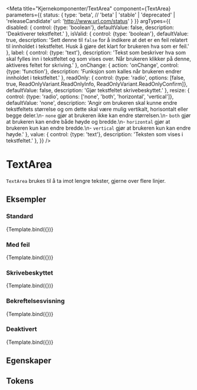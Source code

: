 
<Meta
    title="Kjernekomponenter/TextArea"
    component={TextArea}
    parameters={{
        status: {
            type: 'beta', // 'beta' | 'stable' | 'deprecated' | 'releaseCandidate'
            url: 'http://www.url.com/status'
        }
    }}
    argTypes={{
        disabled: {
            control: {type: 'boolean'},
            defaultValue: false,
            description: 'Deaktiverer tekstfeltet.'
        },
        isValid: {
            control: {type: 'boolean'},
            defaultValue: true,
            description: 'Sett denne til `false` for å indikere at det er en feil relatert til innholdet i tekstfeltet. Husk å gjøre det klart for brukeren hva som er feil.'
        },
        label: {
            control: {type: 'text'},
            description: 'Tekst som beskriver hva som skal fylles inn i tekstfeltet og som vises over. Når brukeren klikker på denne, aktiveres feltet for skriving.'
        },
        onChange: {
            action: 'onChange',
            control: {type: 'function'},
            description: 'Funksjon som kalles når brukeren endrer innholdet i tekstfeltet.'
        },
        readOnly: {
            control: {type: 'radio', options: [false, true, ReadOnlyVariant.ReadOnlyInfo, ReadOnlyVariant.ReadOnlyConfirm]},
            defaultValue: false,
            description: 'Gjør tekstfeltet skrivebeskyttet.'
        },
        resize: {
            control: {type: 'radio', options: ['none', 'both', 'horizontal', 'vertical']},
            defaultValue: 'none',
            description: 'Angir om brukeren skal kunne endre tekstfeltets størrelse og om dette skal være mulig vertikalt, horisontalt eller begge deler.\n- `none` gjør at brukeren ikke kan endre størrelsen.\n- `both` gjør at brukeren kan endre både høyde og bredde.\n- `horizontal` gjør at brukeren kun kan endre bredde.\n- `vertical` gjør at brukeren kun kan endre høyde.'
        },
        value: {
            control: {type: 'text'},
            description: 'Teksten som vises i tekstfeltet.'
        },
    }}
/>


# TextArea

<BetaBlock />

`TextArea` brukes til å ta imot lengre tekster, gjerne over flere linjer.

## Eksempler

### Standard
<Canvas>
    <Story name="Standard">
        {Template.bind({})}
    </Story>
</Canvas>

### Med feil
<Canvas>
    <Story name="Med feil" args={{isValid: false}}>
        {Template.bind({})}
    </Story>
</Canvas>

### Skrivebeskyttet
<Canvas>
    <Story name="Skrivebeskyttet" args={{
        readOnly: ReadOnlyVariant.ReadOnlyInfo,
        value: 'Dette er en skrivebeskyttet tekst.'
    }}>
        {Template.bind({})}
    </Story>
</Canvas>

### Bekreftelsesvisning
<Canvas>
    <Story name="Bekreftelsesvisning" args={{
        readOnly: ReadOnlyVariant.ReadOnlyConfirm,
        value: 'Dette er en bekreftelsesvisning av en tekst som er skrevet inn i et tekstfelt.'
    }}>
        {Template.bind({})}
    </Story>
</Canvas>

### Deaktivert
<Canvas>
    <Story name="Deaktivert" args={{disabled: true}}>
        {Template.bind({})}
    </Story>
</Canvas>

## Egenskaper

<ArgsTable story='Standard' />

## Tokens
<TokensTable
    jsonKey='component.textarea'
    componentName='textarea'
    showPreview={false}
    description
/>
